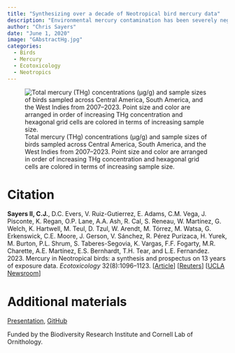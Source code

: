 ```yaml
---
title: "Synthesizing over a decade of Neotropical bird mercury data"
description: "Environmental mercury contamination has been severely neglected in the Neotropics, despite rapidly growing emissions from gold mining. To improve our understanding of mercury exposure to terrestrial biodiversity, we established exposure baselines for over 300 bird species across Central America, South America, and the West Indies, and quantified Hg prevalence and variation across taxonomic groups and functional traits."
author: "Chris Sayers"
date: "June 1, 2020"
image: "GAbstractHg.jpg"
categories:
  - Birds
  - Mercury
  - Ecotoxicology
  - Neotropics
---
```


![Total mercury (THg) concentrations (µg/g) and sample sizes of birds sampled across Central America, South America, and the West Indies from 2007–2023. Point size and color are arranged in order of increasing THg concentration and hexagonal grid cells are colored in terms of increasing sample size.](GAbstract_Satellite_Circle_AllTissue.jpg)

# Citation

**Sayers II, C.J.**, D.C. Evers, V. Ruiz-Gutierrez, E. Adams, C.M. Vega, J. Pisconte, K. Regan, O.P. Lane, A.A. Ash, R. Cal, S. Reneau, W. Martínez, G. Welch, K. Hartwell, M. Teul, D. Tzul, W. Arendt, M. Tórrez, M. Watsa, G. Erkenswick, C.E. Moore, J. Gerson, V. Sánchez, R. Pérez Purizaca, H. Yurek, M. Burton, P.L. Shrum, S. Taberes-Segovia, K. Vargas, F.F. Fogarty, M.R. Charette, A.E. Martínez, E.S. Bernhardt, T.H. Tear, and L.E. Fernandez. 2023. Mercury in Neotropical birds: a synthesis and prospectus on 13 years of exposure data. *Ecotoxicology* 32(8):1096–1123. \[[Article](https://link.springer.com/article/10.1007/s10646-023-02706-y)\] \[[Reuters](https://www.reuters.com/business/environment/gold-mining-spreads-mercury-tropical-birds-study-says-2023-11-01/)\] \[[UCLA Newsroom](https://newsroom.ucla.edu/releases/what-is-behind-the-toxic-levels-of-mercury-in-tropical-birds)\]

# Additional materials

[Presentation](https://drive.google.com/file/d/1RY62k8pnyxc1OfmNtrhVmh-3QL67iV64/view?usp=sharing), [GitHub](https://github.com/csayers2/Neotropical-Bird-Hg-Review)

Funded by the Biodiversity Research Institute and Cornell Lab of Ornithology.
